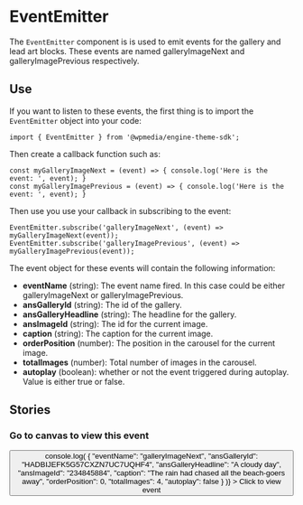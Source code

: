 
<Meta title="EventEmitter" component={EventEmitter} />

# EventEmitter

The `EventEmitter` component is is used to emit events for the gallery and lead art blocks. These events are named galleryImageNext and galleryImagePrevious respectively.

## Use

If you want to listen to these events, the first thing is to import the `EventEmitter` object into your code:

```
import { EventEmitter } from '@wpmedia/engine-theme-sdk';

```

Then create a callback function such as:

```
const myGalleryImageNext = (event) => { console.log('Here is the event: ', event); }
const myGalleryImagePrevious = (event) => { console.log('Here is the event: ', event); }
```

Then use you use your callback in subscribing to the event:

```
EventEmitter.subscribe('galleryImageNext', (event) => myGalleryImageNext(event)); 
EventEmitter.subscribe('galleryImagePrevious', (event) => myGalleryImagePrevious(event));
```

The event object for these events will contain the following information:


- **eventName** (string): The event name fired. In this case could be either galleryImageNext or galleryImagePrevious.
- **ansGalleryId** (string): The id of the gallery.
- **ansGalleryHeadline** (string): The headline for the gallery.
- **ansImageId** (string): The id for the current image.
- **caption** (string): The caption for the current image.
- **orderPosition** (number): The position in the carousel for the current image.
- **totalImages** (number): Total number of images in the carousel.
- **autoplay** (boolean): whether or not the event triggered during autoplay. Value is either true or false.

## Stories

<Story name="Basic" />

### **Go to canvas to view this event**
<Preview>
    <Story name="Event">
        <button 
            onClick={() => console.log(
                {
                    "eventName": "galleryImageNext",
                    "ansGalleryId": "HADBIJEFK5G57CXZN7UC7UQHF4",
                    "ansGalleryHeadline": "A cloudy day",
                    "ansImageId": "234845884",
                    "caption": "The rain had chased all the beach-goers away",
                    "orderPosition": 0,
                    "totalImages": 4,
                    "autoplay": false
                }
            )}
        >
            Click to view event
        </button>
    </Story>
</Preview>